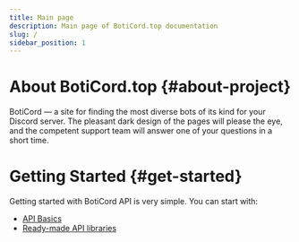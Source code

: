 ```yaml
---
title: Main page
description: Main page of BotiCord.top documentation
slug: /
sidebar_position: 1
---
```


# About BotiCord.top {#about-project}

BotiCord — a site for finding the most diverse bots of its kind for your Discord server. The pleasant dark design
of the pages will please the eye, and the competent support team will answer one of your questions in a short time.

# Getting Started {#get-started}

Getting started with BotiCord API is very simple. You can start with:

- [API Basics](/api)
- [Ready-made API libraries](/sdk)
